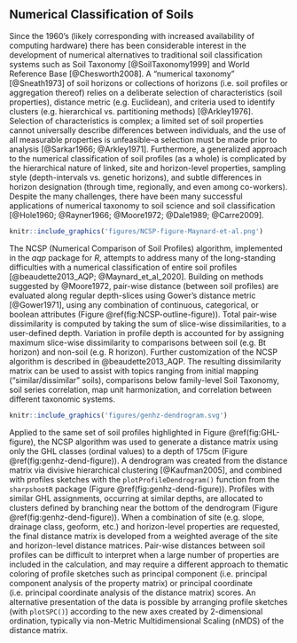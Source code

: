 
<!-- ~ 800 words -->
## Numerical Classification of Soils

Since the 1960's (likely corresponding with increased availability of computing hardware) there has been considerable interest in the development of numerical alternatives to traditional soil classification systems such as Soil Taxonomy [@SoilTaxonomy1999] and World Reference Base [@Chesworth2008]. A "numerical taxonomy" [@Sneath1973] of soil horizons or collections of horizons (i.e. soil profiles or aggregation thereof) relies on a deliberate selection of characteristics (soil properties), distance metric (e.g. Euclidean), and criteria used to identify clusters (e.g. hierarchical vs. partitioning methods) [@Arkley1976]. Selection of characteristics is complex; a limited set of soil properties cannot universally describe differences between individuals, and the use of all measurable properties is unfeasible--a selection must be made prior to analysis [@Sarkar1966; @Arkley1971]. Furthermore, a generalized approach to the numerical classification of soil profiles (as a whole) is complicated by the hierarchical nature of linked, site and horizon-level properties, sampling style (depth-intervals vs. genetic horizons), and subtle differences in horizon designation (through time, regionally, and even among co-workers). Despite the many challenges, there have been many successful applications of numerical taxonomy to soil science and soil classification [@Hole1960; @Rayner1966; @Moore1972; @Dale1989; @Carre2009].

```r
knitr::include_graphics('figures/NCSP-figure-Maynard-et-al.png')
```

<!-- note that we are using the new name here -->
The NCSP (Numerical Comparison of Soil Profiles) algorithm, implemented in the *aqp* package for *R*, attempts to address many of the long-standing difficulties with a numerical classification of entire soil profiles [@beaudette2013_AQP; @Maynard_et_al_2020]. Building on methods suggested by @Moore1972, pair-wise distance (between soil profiles) are evaluated along regular depth-slices using Gower's distance metric [@Gower1971], using any combination of continuous, categorical, or boolean attributes (Figure \@ref(fig:NCSP-outline-figure)). Total pair-wise dissimilarity is computed by taking the sum of slice-wise dissimilarities, to a user-defined depth. Variation in profile depth is accounted for by assigning maximum slice-wise dissimilarity to comparisons between soil (e.g. Bt horizon) and non-soil (e.g. R horizon). Further customization of the NCSP algorithm is described in @beaudette2013_AQP. The resulting dissimilarity matrix can be used to assist with topics ranging from initial mapping ("similar/dissimilar" soils), comparisons below family-level Soil Taxonomy, soil series correlation, map unit harmonization, and correlation between different taxonomic systems.


```r
knitr::include_graphics('figures/genhz-dendrogram.svg')
```

Applied to the same set of soil profiles highlighted in Figure \@ref(fig:GHL-figure), the NCSP algorithm was used to generate a distance matrix using only the GHL classes (ordinal values) to a depth of 175cm (Figure \@ref(fig:genhz-dend-figure)). A dendrogram was created from the distance matrix via divisive hierarchical clustering [@Kaufman2005], and combined with profiles sketches with the `plotProfileDendrogram()` function from the `sharpshootR` package (Figure \@ref(fig:genhz-dend-figure)). Profiles with similar GHL assignments, occurring at similar depths, are allocated to clusters defined by branching near the bottom of the dendrogram (Figure \@ref(fig:genhz-dend-figure)). When a combination of site (e.g. slope, drainage class, geoform, etc.) and horizon-level properties are requested, the final distance matrix is developed from a weighted average of the site and horizon-level distance matrices. Pair-wise distances between soil profiles can be difficult to interpret when a large number of properties are included in the calculation, and may require a different approach to thematic coloring of profile sketches such as principal component (i.e. principal component analysis of the property matrix) or principal coordinate (i.e. principal coordinate analysis of the distance matrix) scores. An alternative presentation of the data is possible by arranging profile sketches (with `plotSPC()`) according to the new axes created by 2-dimensional ordination, typically via non-Metric Multidimensional Scaling (nMDS) of the distance matrix.





